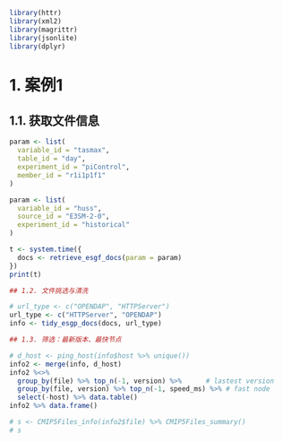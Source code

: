 ```r
library(httr)
library(xml2)
library(magrittr)
library(jsonlite)
library(dplyr)

```

# 1. 案例1

## 1.1. 获取文件信息
```r
param <- list(
  variable_id = "tasmax", 
  table_id = "day", 
  experiment_id = "piControl", 
  member_id = "r1i1p1f1"
)

param <- list(
  variable_id = "huss",
  source_id = "E3SM-2-0",
  experiment_id = "historical"
)

t <- system.time({
  docs <- retrieve_esgf_docs(param = param)
})
print(t)

## 1.2. 文件挑选与清洗

# url_type <- c("OPENDAP", "HTTPServer")
url_type <- c("HTTPServer", "OPENDAP")
info <- tidy_esgp_docs(docs, url_type)

## 1.3. 筛选：最新版本、最快节点

# d_host <- ping_host(info$host %>% unique())
info2 <- merge(info, d_host)
info2 %<>% 
  group_by(file) %>% top_n(-1, version) %>%      # lastest version
  group_by(file, version) %>% top_n(-1, speed_ms) %>% # fast node
  select(-host) %>% data.table()
info2 %>% data.frame()

# s <- CMIP5Files_info(info2$file) %>% CMIP5Files_summary()
# s
```
